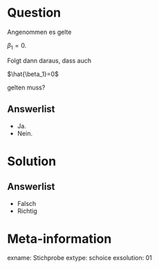 Question
========

Angenommen es gelte

$\beta_1=0.$

Folgt dann daraus, dass auch 

$\hat{\beta_1}=0$

gelten muss?

Answerlist
----------
* Ja.
* Nein.



Solution
========

Answerlist
----------
* Falsch
* Richtig

Meta-information
================
exname: Stichprobe
extype: schoice
exsolution: 01